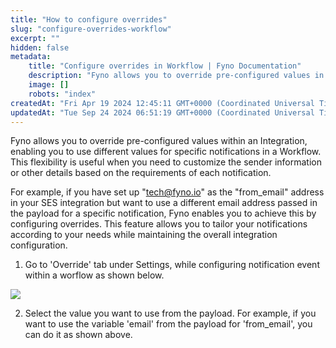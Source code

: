 ```yaml
---
title: "How to configure overrides"
slug: "configure-overrides-workflow"
excerpt: ""
hidden: false
metadata:
    title: "Configure overrides in Workflow | Fyno Documentation"
    description: "Fyno allows you to override pre-configured values in an Integration for specific notifications within a Workflow, enabling customization of details like sender information based on each notification's requirements."
    image: []
    robots: "index"
createdAt: "Fri Apr 19 2024 12:45:11 GMT+0000 (Coordinated Universal Time)"
updatedAt: "Tue Sep 24 2024 06:51:19 GMT+0000 (Coordinated Universal Time)"
---
```


Fyno allows you to override pre-configured values within an Integration, enabling you to use different values for specific notifications in a Workflow. This flexibility is useful when you need to customize the sender information or other details based on the requirements of each notification.

For example, if you have set up "[tech@fyno.io](mailto:tech@fyno.io)" as the "from_email" address in your SES integration but want to use a different email address passed in the payload for a specific notification, Fyno enables you to achieve this by configuring overrides. This feature allows you to tailor your notifications according to your needs while maintaining the overall integration configuration.

1. Go to 'Override' tab under Settings, while configuring notification event within a worflow as shown below.

![](https://files.readme.io/0b3259a-override_config.png)

2. Select the value you want to use from the payload. For example, if you want to use the variable 'email' from the payload for 'from_email', you can do it as shown above.
